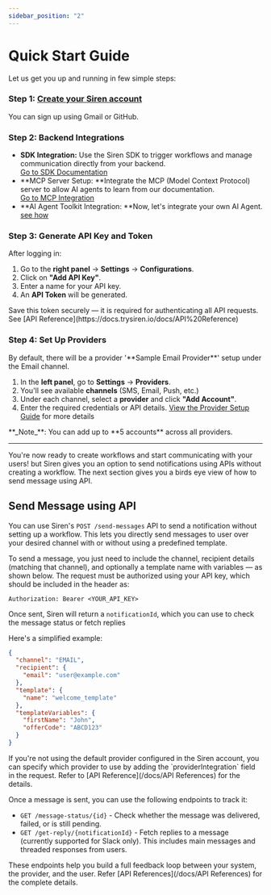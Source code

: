 ```yaml
---
sidebar_position: "2"
---
```


# Quick Start Guide

Let us get you up and running in few simple steps:

### Step 1: [Create your Siren account](https://app.trysiren.io/sign-up)

You can sign up using Gmail or GitHub.

### Step 2: Backend Integrations

- **SDK Integration:** Use the Siren SDK to trigger workflows and manage communication directly from your backend.\
  [Go to SDK Documentation](https://docs.trysiren.io/docs/SDK)
- \*\*MCP Server Setup: \*\*Integrate the MCP (Model Context Protocol) server to allow AI agents to learn from our documentation.\
  [Go to MCP Integration](https://docs.trysiren.io/docs/MCP%20Server)
- \*\*AI Agent Toolkit Integration: \*\*Now, let's integrate your own AI Agent. [see how](/docs/MCP)

### Step 3: Generate API Key and Token

After logging in:

1. Go to the **right panel** → **Settings** → **Configurations**.
2. Click on **"Add API Key"**.
3. Enter a name for your API key.
4. An **API Token** will be generated.

<Warning>
  Save this token securely — it is required for authenticating all API requests. See [API Reference](https://docs.trysiren.io/docs/API%20Reference)
</Warning>

### Step 4: Set Up Providers

<Info>
  By default, there will be a provider '**Sample Email Provider**' setup under the Email channel.
</Info>

1. In the **left panel**, go to **Settings** → **Providers**.
2. You'll see available **channels** (SMS, Email, Push, etc.)
3. Under each channel, select a **provider** and click **"Add Account"**.
4. Enter the required credentials or API details. [View the Provider Setup Guide](https://docs.trysiren.io/docs/Providers) for more details

<Note>
  **_Note_**: You can add up to **5 accounts** across all providers.
</Note>

---

You're now ready to create workflows and start communicating with your users\! but Siren gives you an option to send notifications using APIs without creating a workflow. The next section gives you a birds eye view of how to send message using API.

## Send Message using API

You can use Siren's `POST /send-messages` API to send a notification without setting up a workflow. This lets you directly send messages to user over your desired channel with or without using a predefined template.

To send a message, you just need to include the channel, recipient details (matching that channel), and optionally a template name with variables — as shown below. The request must be authorized using your API key, which should be included in the header as:

`Authorization: Bearer <YOUR_API_KEY>`

Once sent, Siren will return a `notificationId`, which you can use to check the message status or fetch replies

Here's a simplified example:

```json
{
  "channel": "EMAIL",
  "recipient": {
    "email": "user@example.com"
  },
  "template": {
    "name": "welcome_template"
  },
  "templateVariables": {
    "firstName": "John",
    "offerCode": "ABCD123"
  }
}
```

<Note>
  If you're not using the default provider configured in the Siren account, you can specify which provider to use by adding the `providerIntegration` field in the request. Refer to [API Reference](/docs/API References) for the details.
</Note>

Once a message is sent, you can use the following endpoints to track it:

- `GET /message-status/{id}` - Check whether the message was delivered, failed, or is still pending.
- `GET /get-reply/{notificationId}` - Fetch replies to a message (currently supported for Slack only). This includes main messages and threaded responses from users.

These endpoints help you build a full feedback loop between your system, the provider, and the user. Refer [API References](/docs/API References) for the complete details.
